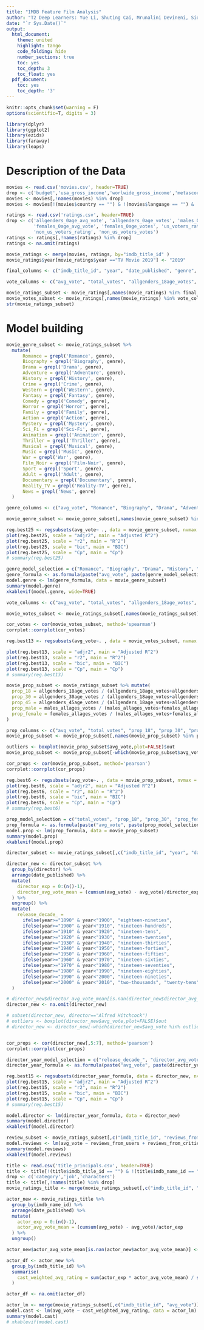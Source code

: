 ---
title: "IMDB Feature Film Analysis"
author: "T2 Deep Learners: Yue Li, Shuting Cai, Mrunalini Devineni, Siddharth Das"
date: "`r Sys.Date()`"
output:
  html_document:
    theme: united
    highlight: tango
    code_folding: hide
    number_sections: true
    toc: yes
    toc_depth: 3
    toc_float: yes
  pdf_document:
    toc: yes
    toc_depth: '3'
---

```{r init, include=FALSE}
knitr::opts_chunk$set(warning = F)
options(scientific=T, digits = 3) 

library(dplyr)
library(ggplot2)
library(ezids)
library(faraway)
library(leaps)

```

# Description of the Data 

```{r data_join}
movies <- read.csv('movies.csv', header=TRUE)
drop <- c('budget','usa_gross_income','worlwide_gross_income','metascore','production_company','description','writer')
movies <- movies[,!names(movies) %in% drop]
movies <- movies[!(movies$country == "") & !(movies$language == "") & !(movies$director == "") & !(movies$actors == ""),]

ratings <- read.csv('ratings.csv', header=TRUE)
drop <- c('allgenders_0age_avg_vote', 'allgenders_0age_votes', 'males_0age_avg_vote', 'males_0age_votes',
          'females_0age_avg_vote', 'females_0age_votes', 'us_voters_rating', 'us_voters_votes', 
          'non_us_voters_rating', 'non_us_voters_votes')
ratings <- ratings[,!names(ratings) %in% drop]
ratings <- na.omit(ratings)

movie_ratings <- merge(movies, ratings, by="imdb_title_id" )
movie_ratings$year[movie_ratings$year =="TV Movie 2019"] <- "2019"

final_columns <- c("imdb_title_id", "year", "date_published", "genre", "duration", "language", "director", "actors", "avg_vote", "total_votes", "allgenders_18age_votes", "allgenders_30age_votes", "allgenders_45age_votes", "males_allages_votes", "males_18age_votes", "males_30age_votes", "males_45age_votes", "females_allages_votes", "females_18age_votes", "females_30age_votes", "females_45age_votes", "top1000_voters_votes","reviews_from_users", "reviews_from_critics")

vote_columns <- c("avg_vote", "total_votes", "allgenders_18age_votes", "allgenders_30age_votes", "allgenders_45age_votes", "males_allages_votes", "males_18age_votes", "males_30age_votes", "males_45age_votes", "females_allages_votes", "females_18age_votes", "females_30age_votes", "females_45age_votes", "top1000_voters_votes")

movie_ratings_subset <- movie_ratings[,names(movie_ratings) %in% final_columns]
movie_votes_subset <- movie_ratings[,names(movie_ratings) %in% vote_columns]
str(movie_ratings_subset)
```

# Model building

```{r genre_selection}
movie_genre_subset <- movie_ratings_subset %>%
  mutate(
      Romance = grepl('Romance', genre),
      Biography = grepl('Biography', genre),
      Drama = grepl('Drama', genre),
      Adventure = grepl('Adventure', genre),
      History = grepl('History', genre),
      Crime = grepl('Crime', genre),
      Western = grepl('Western', genre),
      Fantasy = grepl('Fantasy', genre),
      Comedy = grepl('Comedy', genre),
      Horror = grepl('Horror', genre),
      Family = grepl('Family', genre),
      Action = grepl('Action', genre),
      Mystery = grepl('Mystery', genre),
      Sci_Fi = grepl('Sci-Fi', genre),
      Animation = grepl('Animation', genre),
      Thriller = grepl('Thriller', genre),
      Musical = grepl('Musical', genre),
      Music = grepl('Music', genre),
      War = grepl('War', genre),
      Film_Noir = grepl('Film-Noir', genre),
      Sport = grepl('Sport', genre),
      Adult = grepl('Adult', genre),
      Documentary = grepl('Documentary', genre),
      Reality_TV = grepl('Reality-TV', genre),
      News = grepl('News', genre)
  )

genre_columns <- c("avg_vote", "Romance", "Biography", "Drama", "Adventure", "History", "Crime", "Western", "Fantasy", "Comedy", "Horror", "Family", "Action", "Mystery", "Sci_Fi", "Animation", "Thriller", "Musical", "Music",  "War", "Film_Noir", "Sport", "Adult", "Documentary", "Reality_TV", "News")

movie_genre_subset <- movie_genre_subset[,names(movie_genre_subset) %in% genre_columns]

reg.best25 <- regsubsets(avg_vote~ ., data = movie_genre_subset, nvmax = 15, nbest = 1, method = "exhaustive")
plot(reg.best25, scale = "adjr2", main = "Adjusted R^2")
plot(reg.best25, scale = "r2", main = "R^2")
plot(reg.best25, scale = "bic", main = "BIC")
plot(reg.best25, scale = "Cp", main = "Cp")
# summary(reg.best25)

genre_model_selection = c("Romance", "Biography", "Drama", "History", "Crime", "Horror", "Action", "Mystery", "Sci_Fi", "Animation", "Thriller", "Musical",  "War", "Film_Noir")
genre_formula <- as.formula(paste("avg_vote", paste(genre_model_selection, collapse=" + "), sep="~"))
model.genre <- lm(genre_formula, data = movie_genre_subset)
summary(model.genre)
xkablevif(model.genre, wide=TRUE)

```


```{r votes, fig.height=7}
vote_columns <- c("avg_vote", "total_votes", "allgenders_18age_votes", "allgenders_30age_votes", "allgenders_45age_votes", "males_allages_votes", "males_18age_votes", "males_30age_votes", "males_45age_votes", "females_allages_votes", "females_18age_votes", "females_30age_votes", "females_45age_votes", "top1000_voters_votes")

movie_votes_subset <- movie_ratings_subset[,names(movie_ratings_subset) %in% vote_columns]

cor_votes <- cor(movie_votes_subset, method='spearman')
corrplot::corrplot(cor_votes)

reg.best13 <- regsubsets(avg_vote~. , data = movie_votes_subset, nvmax = 13, nbest = 1, method = "forward")  

plot(reg.best13, scale = "adjr2", main = "Adjusted R^2")
plot(reg.best13, scale = "r2", main = "R^2")
plot(reg.best13, scale = "bic", main = "BIC")
plot(reg.best13, scale = "Cp", main = "Cp")
# summary(reg.best13)


```



```{r movie_vote_props, warning=F}
movie_prop_subset <- movie_ratings_subset %>% mutate(
  prop_18 = allgenders_18age_votes / (allgenders_18age_votes+allgenders_30age_votes+allgenders_45age_votes),
  prop_30 = allgenders_30age_votes / (allgenders_18age_votes+allgenders_30age_votes+allgenders_45age_votes),
  prop_45 = allgenders_45age_votes / (allgenders_18age_votes+allgenders_30age_votes+allgenders_45age_votes),
  prop_male = males_allages_votes / (males_allages_votes+females_allages_votes),
  prop_female = females_allages_votes / (males_allages_votes+females_allages_votes)
)

prop_columns <- c("avg_vote", "total_votes", "prop_18", "prop_30", "prop_45", "prop_male", "prop_female")
movie_prop_subset <- movie_prop_subset[,names(movie_prop_subset) %in% prop_columns]

outliers <- boxplot(movie_prop_subset$avg_vote,plot=FALSE)$out
movie_prop_subset <- movie_prop_subset[-which(movie_prop_subset$avg_vote %in% outliers),]

cor_props <- cor(movie_prop_subset, method='pearson')
corrplot::corrplot(cor_props)

reg.best6 <- regsubsets(avg_vote~. , data = movie_prop_subset, nvmax = 6, nbest = 2, method = "exhaustive")  
plot(reg.best6, scale = "adjr2", main = "Adjusted R^2")
plot(reg.best6, scale = "r2", main = "R^2")
plot(reg.best6, scale = "bic", main = "BIC")
plot(reg.best6, scale = "Cp", main = "Cp")
# summary(reg.best6)

prop_model_selection = c("total_votes", "prop_18", "prop_30", "prop_female")
prop_formula <- as.formula(paste("avg_vote", paste(prop_model_selection, collapse=" + "), sep="~"))
model.prop <- lm(prop_formula, data = movie_prop_subset)
summary(model.prop)
xkablevif(model.prop)

```


```{r director_exp, waring=F}
director_subset <- movie_ratings_subset[,c("imdb_title_id", "year", "date_published", "director", "avg_vote")]

director_new <- director_subset %>%
  group_by(director) %>%
  arrange(date_published) %>%
  mutate(
    director_exp = 0:(n()-1),
    director_avg_vote_mean = (cumsum(avg_vote) - avg_vote)/director_exp
  ) %>%
  ungroup() %>%
  mutate(
    release_decade_ = 
      ifelse(year>="1890" & year<"1900", "eighteen-nineties",
      ifelse(year>="1900" & year<"1910", "nineteen-hundreds",
      ifelse(year>="1910" & year<"1920", "nineteen-tens",
      ifelse(year>="1920" & year<"1930", "nineteen-twenties",
      ifelse(year>="1930" & year<"1940", "nineteen-thirties",
      ifelse(year>="1940" & year<"1950", "nineteen-forties",
      ifelse(year>="1950" & year<"1960", "nineteen-fifties",
      ifelse(year>="1960" & year<"1970", "nineteen-sixties",
      ifelse(year>="1970" & year<"1980", "nineteen-seventies",
      ifelse(year>="1980" & year<"1990", "nineteen-eighties",
      ifelse(year>="1990" & year<"2000", "nineteen-nineties",
      ifelse(year>="2000" & year<"2010", "two-thousands", "twenty-tens"))))))))))))
  )

# director_new$director_avg_vote_mean[is.nan(director_new$director_avg_vote_mean)] <- median(director_new$avg_vote)
director_new <- na.omit(director_new)

# subset(director_new, director=="Alfred Hitchcock")
# outliers <- boxplot(director_new$avg_vote,plot=FALSE)$out
# director_new <- director_new[-which(director_new$avg_vote %in% outliers),]


cor_props <- cor(director_new[,5:7], method='pearson')
corrplot::corrplot(cor_props)

director_year_model_selection = c("release_decade_", "director_avg_vote_mean", "director_exp")
director_year_formula <- as.formula(paste("avg_vote", paste(director_year_model_selection, collapse=" + "), sep="~"))

reg.best15 <- regsubsets(director_year_formula, data = director_new, nvmax = 15, nbest = 1, method = "forward")
plot(reg.best15, scale = "adjr2", main = "Adjusted R^2")
plot(reg.best15, scale = "r2", main = "R^2")
plot(reg.best15, scale = "bic", main = "BIC")
plot(reg.best15, scale = "Cp", main = "Cp")
# summary(reg.best15)

model.director <- lm(director_year_formula, data = director_new)
summary(model.director)
xkablevif(model.director)
```

```{r}
review_subset <- movie_ratings_subset[,c("imdb_title_id", "reviews_from_users", "reviews_from_critics", "avg_vote")]
model.reviews <- lm(avg_vote ~ reviews_from_users + reviews_from_critics, data = review_subset)
summary(model.reviews)
xkablevif(model.reviews)
```

```{r}
title <- read.csv('title_principals.csv', header=TRUE)
title <- title[!(title$imdb_title_id == "") & !(title$imdb_name_id == "") & !(title$category=="director"),]
drop <- c('category','job','characters')
title <- title[,!names(title) %in% drop]
movie_ratings_title <- merge(movie_ratings_subset[,c("imdb_title_id", "date_published", "avg_vote")], title, by="imdb_title_id")

actor_new <- movie_ratings_title %>%
  group_by(imdb_name_id) %>%
  arrange(date_published) %>%
  mutate(
    actor_exp = 0:(n()-1),
    actor_avg_vote_mean = (cumsum(avg_vote) - avg_vote)/actor_exp
  ) %>%
  ungroup()

actor_new$actor_avg_vote_mean[is.nan(actor_new$actor_avg_vote_mean)] <- 0

actor_df <- actor_new %>%
  group_by(imdb_title_id) %>%
  summarise(
    cast_weighted_avg_rating = sum(actor_exp * actor_avg_vote_mean) / sum(actor_exp)
  )

actor_df <- na.omit(actor_df)

```

```{r}
actor_lm <- merge(movie_ratings_subset[,c("imdb_title_id", "avg_vote")], actor_df, by="imdb_title_id")
model.cast <- lm(avg_vote ~ cast_weighted_avg_rating, data = actor_lm)
summary(model.cast)
# xkablevif(model.cast)
```

